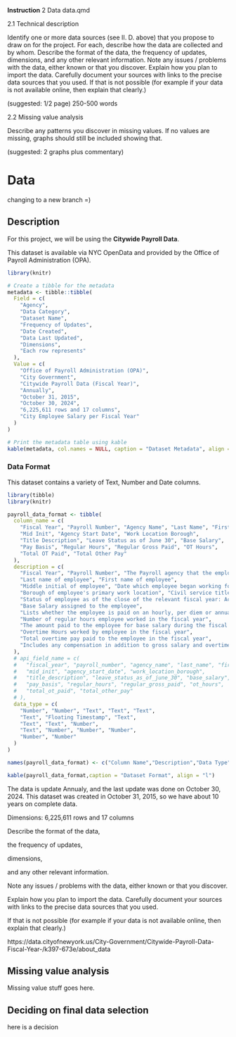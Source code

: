 ::: callout-note
**Instruction**
2 Data data.qmd

  2.1 Technical description

Identify one or more data sources (see II. D. above) that you propose to draw on for the project. For each, describe how the data are collected and by whom. Describe the format of the data, the frequency of updates, dimensions, and any other relevant information. Note any issues / problems with the data, either known or that you discover. Explain how you plan to import the data. Carefully document your sources with links to the precise data sources that you used. If that is not possible (for example if your data is not available online, then explain that clearly.)

(suggested: 1/2 page) 250-500 words

 

 2.2 Missing value analysis

Describe any patterns you discover in missing values. If no values are missing, graphs should still be included showing that.

(suggested: 2 graphs plus commentary)
:::



# Data

changing to a new branch =)


## Description

For this project, we will be using the **Citywide Payroll Data**. 

This dataset is available via NYC OpenData and provided by the Office of Payroll Administration (OPA).
```r
library(knitr)

# Create a tibble for the metadata
metadata <- tibble::tibble(
  Field = c(
    "Agency",
    "Data Category",
    "Dataset Name",
    "Frequency of Updates", 
    "Date Created", 
    "Data Last Updated", 
    "Dimensions",
    "Each row represents"
  ),
  Value = c(
    "Office of Payroll Administration (OPA)",
    "City Government",
    "Citywide Payroll Data (Fiscal Year)",
    "Annually", 
    "October 31, 2015", 
    "October 30, 2024", 
    "6,225,611 rows and 17 columns",
    "City Employee Salary per Fiscal Year"
  )
)

# Print the metadata table using kable
kable(metadata, col.names = NULL, caption = "Dataset Metadata", align = "l")

```



### Data Format

This dataset contains a variety of Text, Number and Date columns.

```r
library(tibble)
library(knitr)

payroll_data_format <- tibble(
  column_name = c(
    "Fiscal Year", "Payroll Number", "Agency Name", "Last Name", "First Name", 
    "Mid Init", "Agency Start Date", "Work Location Borough", 
    "Title Description", "Leave Status as of June 30", "Base Salary", 
    "Pay Basis", "Regular Hours", "Regular Gross Paid", "OT Hours", 
    "Total OT Paid", "Total Other Pay"
  ),
  description = c(
    "Fiscal Year", "Payroll Number", "The Payroll agency that the employee works for", 
    "Last name of employee", "First name of employee", 
    "Middle initial of employee", "Date which employee began working for their current agency", 
    "Borough of employee's primary work location", "Civil service title description of the employee", 
    "Status of employee as of the close of the relevant fiscal year: Active, Ceased, or On Leave", 
    "Base Salary assigned to the employee", 
    "Lists whether the employee is paid on an hourly, per diem or annual basis", 
    "Number of regular hours employee worked in the fiscal year", 
    "The amount paid to the employee for base salary during the fiscal year", 
    "Overtime Hours worked by employee in the fiscal year", 
    "Total overtime pay paid to the employee in the fiscal year", 
    "Includes any compensation in addition to gross salary and overtime pay, i.e., Differentials, lump sums, uniform allowance, meal allowance, retroactive pay increases, settlement amounts, and bonus pay, if applicable."
  ),
  # api_field_name = c(
  #   "fiscal_year", "payroll_number", "agency_name", "last_name", "first_name", 
  #   "mid_init", "agency_start_date", "work_location_borough", 
  #   "title_description", "leave_status_as_of_june_30", "base_salary", 
  #   "pay_basis", "regular_hours", "regular_gross_paid", "ot_hours", 
  #   "total_ot_paid", "total_other_pay"
  # ),
  data_type = c(
    "Number", "Number", "Text", "Text", "Text", 
    "Text", "Floating Timestamp", "Text", 
    "Text", "Text", "Number", 
    "Text", "Number", "Number", "Number", 
    "Number", "Number"
  )
)

names(payroll_data_format) <- c("Column Name","Description","Data Type")

kable(payroll_data_format,caption = "Dataset Format", align = "l")
```







The data is update Annualy, and the last update was done on October 30, 2024. This dataset was created in October 31, 2015, so we have about 10 years on complete data.

Dimensions: 6,225,611 rows and 17 columns

Describe the format of the data, 

the frequency of updates, 

dimensions, 

and any other relevant information. 


Note any issues / problems with the data, 
either known or that you discover. 

Explain how you plan to import the data. 
Carefully document your sources with links to the precise data sources that you used. 

If that is not possible (for example if your data is not available online, then explain that clearly.)


https://data.cityofnewyork.us/City-Government/Citywide-Payroll-Data-Fiscal-Year-/k397-673e/about_data




## Missing value analysis

Missing value stuff goes here.







## Deciding on final data selection



here is a decision






